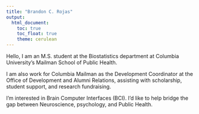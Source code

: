 ---
title: "Brandon C. Rojas"
output: 
  html_document:
    toc: true
    toc_float: true
    theme: cerulean
---

Hello, I am an M.S. student at the Biostatistics department at Columbia University's Mailman School of Public Health.

I am also work for Columbia Mailman as the Development Coordinator at the Office of Development and Alumni Relations, assisting with scholarship, student support, and research fundraising.

I'm interested in Brain Computer Interfaces (BCI). I'd like to help bridge the gap between Neuroscience, psychology, and Public Health. 
